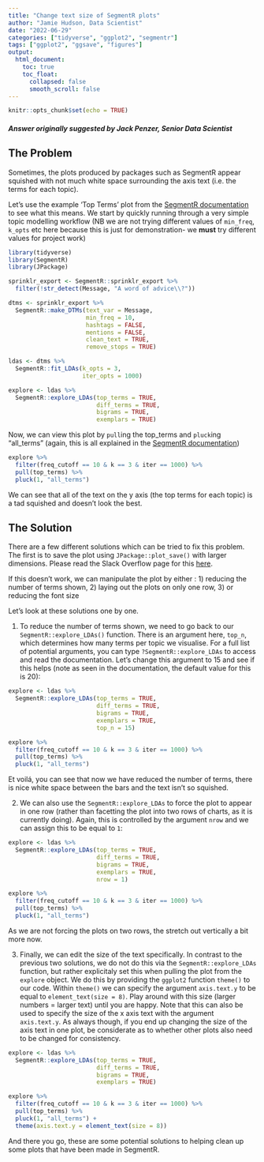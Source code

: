 ```yaml
---
title: "Change text size of SegmentR plots"
author: "Jamie Hudson, Data Scientist"
date: "2022-06-29"
categories: ["tidyverse", "ggplot2", "segmentr"]
tags: ["ggplot2", "ggsave", "figures"]
output:
  html_document:
    toc: true
    toc_float:
      collapsed: false
      smooth_scroll: false
---
```


```r
knitr::opts_chunk$set(echo = TRUE)
```

#### *Answer originally suggested by Jack Penzer, Senior Data Scientist*

## The Problem

Sometimes, the plots produced by packages such as SegmentR appear squished with not much white space surrounding the axis text (i.e. the terms for each topic).

Let's use the example 'Top Terms' plot from the [SegmentR documentation](https://avery-island.github.io/SegmentR/articles/1_topic_modelling.html) to see what this means. We start by quickly running through a very simple topic modelling workflow (NB we are not trying different values of `min_freq`, `k_opts` etc here because this is just for demonstration- we **must** try different values for project work)

```r
library(tidyverse)
library(SegmentR)
library(JPackage)
```


```r
sprinklr_export <- SegmentR::sprinklr_export %>%
  filter(!str_detect(Message, "A word of advice\\?"))

dtms <- sprinklr_export %>%
  SegmentR::make_DTMs(text_var = Message,
                      min_freq = 10,
                      hashtags = FALSE,
                      mentions = FALSE,
                      clean_text = TRUE,
                      remove_stops = TRUE)

ldas <- dtms %>%
  SegmentR::fit_LDAs(k_opts = 3,
                     iter_opts = 1000)

explore <- ldas %>%
  SegmentR::explore_LDAs(top_terms = TRUE,
                         diff_terms = TRUE,
                         bigrams = TRUE,
                         exemplars = TRUE)
```

Now, we can view this plot by `pull`ing the top_terms and `pluck`ing "all_terms" (again, this is all explained in the [SegmentR documentation](https://avery-island.github.io/SegmentR/articles/1_topic_modelling.html))

```r
explore %>%
  filter(freq_cutoff == 10 & k == 3 & iter == 1000) %>%
  pull(top_terms) %>%
  pluck(1, "all_terms")
```

We can see that all of the text on the y axis (the top terms for each topic) is a tad squished and doesn't look the best.

## The Solution

There are a few different solutions which can be tried to fix this problem. The first is to save the plot using `JPackage::plot_save()` with larger dimensions. Please read the Slack Overflow page for this [here](https://slack-overflow-help.netlify.app/post/2023-01-13-ggsave/ggsave/).

If this doesn't work, we can manipulate the plot by either :
  1) reducing the number of terms shown, 
  2) laying out the plots on only one row,
  3) or reducing the font size

Let's look at these solutions one by one.

1) To reduce the number of terms shown, we need to go back to our `SegmentR::explore_LDAs()` function. There is an argument here, `top_n`, which determines how many terms per topic we visualise. For a full list of potential arguments, you can type `?SegmentR::explore_LDAs` to access and read the documentation. Let's change this argument to 15 and see if this helps (note as seen in the documentation, the default value for this is 20):

```r
explore <- ldas %>%
  SegmentR::explore_LDAs(top_terms = TRUE,
                         diff_terms = TRUE,
                         bigrams = TRUE,
                         exemplars = TRUE,
                         top_n = 15)

explore %>%
  filter(freq_cutoff == 10 & k == 3 & iter == 1000) %>%
  pull(top_terms) %>%
  pluck(1, "all_terms")
```

Et voilá, you can see that now we have reduced the number of terms, there is nice white space between the bars and the text isn't so squished. 

2) We can also use the `SegmentR::explore_LDAs` to force the plot to appear in one row (rather than facetting the plot into two rows of charts, as it is currently doing). Again, this is controlled by the argument `nrow` and we can assign this to be equal to `1`:

```r
explore <- ldas %>%
  SegmentR::explore_LDAs(top_terms = TRUE,
                         diff_terms = TRUE,
                         bigrams = TRUE,
                         exemplars = TRUE,
                         nrow = 1)

explore %>%
  filter(freq_cutoff == 10 & k == 3 & iter == 1000) %>%
  pull(top_terms) %>%
  pluck(1, "all_terms")
```

As we are not forcing the plots on two rows, the stretch out vertically a bit more now.

3) Finally, we can edit the size of the text specifically. In contrast to the previous two solutions, we do not do this via the `SegmentR::explore_LDAs` function, but rather explicitaly set this when pulling the plot from the `explore` object. We do this by providing the `ggplot2` function `theme()` to our code. Within `theme()` we can specify the argument `axis.text.y` to be equal to `element_text(size = 8)`. Play around with this size (larger numbers = larger text) until you are happy. Note that this can also be used to specify the size of the x axis text with the argument `axis.text.y`. As always though, if you end up changing the size of the axis text in one plot, be considerate as to whether other plots also need to be changed for consistency. 


```r
explore <- ldas %>%
  SegmentR::explore_LDAs(top_terms = TRUE,
                         diff_terms = TRUE,
                         bigrams = TRUE,
                         exemplars = TRUE)

explore %>%
  filter(freq_cutoff == 10 & k == 3 & iter == 1000) %>%
  pull(top_terms) %>%
  pluck(1, "all_terms") +
  theme(axis.text.y = element_text(size = 8))
```

And there you go, these are some potential solutions to helping clean up some plots that have been made in SegmentR.
